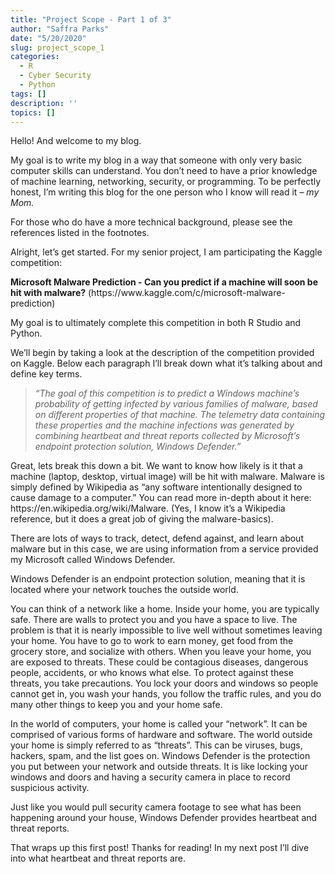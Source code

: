 ```yaml
---
title: "Project Scope - Part 1 of 3"
author: "Saffra Parks"
date: "5/20/2020"
slug: project_scope_1
categories:
  - R
  - Cyber Security
  - Python
tags: []
description: ''
topics: []
---
```


Hello! And welcome to my blog. 


My goal is to write my blog in a way that someone with only very basic computer skills can understand. You don’t need to have a prior knowledge of machine learning, networking, security, or programming. To be perfectly honest, I’m writing this blog for the one person who I know will read it – *my Mom.* 


For those who do have a more technical background, please see the references listed in the footnotes. 


Alright, let’s get started. For my senior project, I am participating the Kaggle competition: 

**Microsoft Malware Prediction - Can you predict if a machine will soon be hit with malware?** (https://www.kaggle.com/c/microsoft-malware-prediction)

My goal is to ultimately complete this competition in both R Studio and Python. 

We’ll begin by taking a look at the description of the competition provided on Kaggle. Below each paragraph I’ll break down what it’s talking about and define key terms. 


>*“The goal of this competition is to predict a Windows machine’s probability of getting infected by various families of malware, based on different properties of that machine. The telemetry data containing these properties and the machine infections was generated by combining heartbeat and threat reports collected by Microsoft's endpoint protection solution, Windows Defender.”*


Great, lets break this down a bit. We want to know how likely is it that a machine (laptop, desktop, virtual image) will be hit with malware. Malware is simply defined by Wikipedia as “any software intentionally designed to cause damage to a computer.” You can read more in-depth about it here: https://en.wikipedia.org/wiki/Malware. (Yes, I know it’s a Wikipedia reference, but it does a great job of giving the malware-basics). 


There are lots of ways to track, detect, defend against, and learn about malware but in this case, we are using information from a service provided my Microsoft called Windows Defender. 

Windows Defender is an endpoint protection solution, meaning that it is located where your network touches the outside world. 


You can think of a network like a home. Inside your home, you are typically safe. There are walls to protect you and you have a space to live. The problem is that it is nearly impossible to live well without sometimes leaving your home. You have to go to work to earn money, get food from the grocery store, and socialize with others. When you leave your home, you are exposed to threats. These could be contagious diseases, dangerous people, accidents, or who knows what else. To protect against these threats, you take precautions. You lock your doors and windows so people cannot get in, you wash your hands, you follow the traffic rules, and you do many other things to keep you and your home safe. 


In the world of computers, your home is called your “network”. It can be comprised of various forms of hardware and software. The world outside your home is simply referred to as “threats”. This can be viruses, bugs, hackers, spam, and the list goes on. 
Windows Defender is the protection you put between your network and outside threats. It is like locking your windows and doors and having a security camera in place to record suspicious activity.  


Just like you would pull security camera footage to see what has been happening around your house, Windows Defender provides heartbeat and threat reports. 

That wraps up this first post! Thanks for reading! In my next post I'll dive into what heartbeat and threat reports are. 
